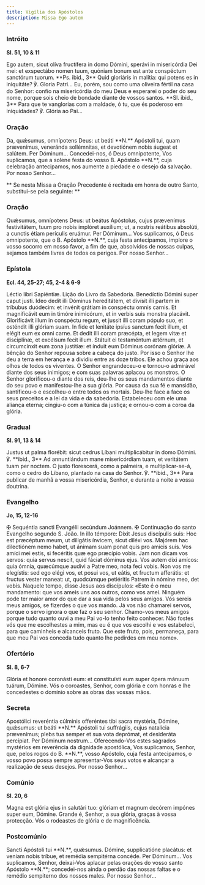 ```yaml
---
title: Vigília dos Apóstolos
description: Missa Ego autem
---
```


### Intróito

**Sl. 51, 10 & 11**

<div class="side-by-side not-content">
  <span>
    Ego autem, sicut olíva fructífera in domo Dómini, sperávi in misericórdia
    Dei mei: et exspectábo nomen tuum, quóniam bonum est ante conspéctum
    sanctórum tuorum. **Ps. ibid., 3** Quid gloriáris in malítia: qui potens es
    in iniquitáte? ℣. Gloria Patri...
  </span>
  <span>
    Eu, porém, sou como uma oliveira fértil na casa do Senhor: confio na
    misericórdia do meu Deus e esperarei o poder do seu nome, porque sois cheio
    de bondade diante de vossos santos. **Sl. ibid., 3** Para que te vanglorias
    com a maldade, ó tu, que és poderoso em iniquidades? ℣. Glória ao Pai...
  </span>
</div>

### Oração

<div class="side-by-side not-content">
  <span>
    Da, quǽsumus, omnípotens Deus: ut beáti **N.** Apóstoli tui, quam
    prævenímus, veneránda sollémnitas, et devotiónem nobis áugeat et salútem.
    Per Dóminum...
  </span>
  <span>
    Concedei-nos, ó Deus omnipotente, Vos suplicamos, que a solene festa do
    vosso B. Apóstolo **N.**, cuja celebração antecipamos, nos aumente a piedade
    e o desejo da salvação. Por nosso Senhor...
  </span>
</div>

**
Se nesta Missa a Oração Precedente é recitada em honra de outro Santo,
substitui-se pela seguinte:
**

### Oração

<div class="side-by-side not-content">
  <span>
    Quǽsumus, omnípotens Deus: ut beátus Apóstolus, cujus prævenímus
    festivitátem, tuum pro nobis implóret auxílium; ut, a nostris reátibus
    absolúti, a cunctis étiam perículis eruámur. Per Dóminum...
  </span>
  <span>
    Vos suplicamos, ó Deus omnipotente, que o B. Apóstolo **N.**, cuja festa
    antecipamos, implore o vosso socorro em nosso favor, a fim de que,
    absolvidos de nossas culpas, sejamos também livres de todos os perigos. Por
    nosso Senhor...
  </span>
</div>

### Epístola

**Ecl. 44, 25-27; 45, 2-4 & 6-9**

<div class="side-by-side not-content">
  <span>Léctio libri Sapiéntiæ.</span>
  <span>Lição do Livro da Sabedoria.</span>
  <span>
    Benedíctio Dómini super caput justi. Ideo dedit illi Dóminus hereditátem, et
    divísit illi partem in tríbubus duódecim: et invénit grátiam in conspéctu
    omnis carnis. Et magnificávit eum in timóre inimicórum, et in verbis suis
    monstra placávit. Glorificávit illum in conspéctu regum, et jussit illi
    coram pópulo suo, et osténdit illi glóriam suam. In fide et lenitáte ipsíus
    sanctum fecit illum, et elégit eum ex omni carne. Et dedit illi coram
    præcépta, et legem vitæ et disciplínæ, et excélsum fecit illum. Státuit ei
    testaméntum ætérnum, et circumcínxit eum zona justítiæ: et índuit eum
    Dóminus corónam glóriæ.
  </span>
  <span>
    A bênção do Senhor repousa sobre a cabeça do justo. Por isso o Senhor lhe
    deu a terra em herança e a dividiu entre as doze tribos. Ele achou graça aos
    olhos de todos os viventes. O Senhor engrandeceu-o e tornou-o admirável
    diante dos seus inimigos; e com suas palavras aplacou os monstros. O Senhor
    glorificou-o diante dos reis, deu-lhe os seus mandamentos diante do seu povo
    e manifestou-lhe a sua glória. Por causa da sua fé e mansidão, santificou-o
    e escolheu-o entre todos os mortais. Deu-lhe face a face os seus preceitos e
    a lei da vida e da sabedoria. Estabeleceu com ele uma aliança eterna;
    cingiu-o com a túnica da justiça; e ornou-o com a coroa da glória.
  </span>
</div>

### Gradual

**Sl. 91, 13 & 14**

<div class="side-by-side not-content">
  <span>
    Justus ut palma florébit: sicut cedrus Líbani multiplicábitur in domo
    Dómini. ℣. **ibid., 3** Ad annuntiándum mane misericórdiam tuam, et
    veritátem tuam per noctem.
  </span>
  <span>
    O justo florescerá, como a palmeira, e multiplicar-se-á, como o cedro do
    Líbano, plantado na casa do Senhor. ℣. **ibid., 3** Para publicar de manhã a
    vossa misericórdia, Senhor, e durante a noite a vossa doutrina.
  </span>
</div>

### Evangelho

**Jo, 15, 12-16**

<div class="side-by-side not-content">
  <span>
    <span class="text-red-500">✠</span> Sequéntia sancti Evangélii secúndum
    Joánnem.
  </span>
  <span>
    <span class="text-red-500">✠</span> Continuação do santo Evangelho segundo
    S. João.
  </span>
  <span>
    In illo témpore: Dixit Jesus discípulis suis: Hoc est præcéptum meum, ut
    diligátis ínvicem, sicut diléxi vos. Majórem hac dilectiónem nemo habet, ut
    ánimam suam ponat quis pro amícis suis. Vos amíci mei estis, si fecéritis
    quæ ego præcípio vobis. Jam non dicam vos servos: quia servus nescit, quid
    fáciat dóminus ejus. Vos autem dixi amícos: quia ómnia, quæcúmque audivi a
    Patre meo, nota feci vobis. Non vos me elegístis: sed ego elégi vos, et
    posui vos, ut eátis, et fructum afferátis: et fructus vester maneat: ut,
    quodcúmque petiéritis Patrem in nómine meo, det vobis.
  </span>
  <span>
    Naquele tempo, disse Jesus aos discípulos: «Este é o meu mandamento: que vos
    ameis uns aos outros, como vos amei. Ninguém pode ter maior amor do que dar
    a sua vida pelos seus amigos. Vós sereis meus amigos, se fizerdes o que vos
    mando. Já vos não chamarei servos, porque o servo ignora o que faz o seu
    senhor. Chamo-vos meus amigos porque tudo quanto ouvi a meu Pai vo-lo tenho
    feito conhecer. Não fostes vós que me escolhestes a mim, mas eu é que vos
    escolhi e vos estabeleci, para que caminheis e alcanceis fruto. Que este
    fruto, pois, permaneça, para que meu Pai vos conceda tudo quanto lhe
    pedirdes em meu nome».
  </span>
</div>

### Ofertório

**Sl. 8, 6-7**

<div class="side-by-side not-content">
  <span>
    Glória et honore coronásti eum: et constituísti eum super ópera mánuum
    tuárum, Dómine.
  </span>
  <span>
    Vós o coroastes, Senhor, com glória e com honras e lhe concedestes o domínio
    sobre as obras das vossas mãos.
  </span>
</div>

### Secreta

<div class="side-by-side not-content">
  <span>
    Apostólici reveréntia cúlminis offeréntes tibi sacra mystéria, Dómine,
    quǽsumus: ut beáti **N.** Apóstoli tui suffrágiis, cujus natalícia
    prævenímus; plebs tua semper et sua vota deprómat, et desideráta percípiat.
    Per Dóminum nostrum...
  </span>
  <span>
    Oferecendo-Vos estes sagrados mystérios em reverência da dignidade
    apostólica, Vos suplicamos, Senhor, que, pelos rogos do B. **N.**, vosso
    Apóstolo, cuja festa antecipamos, o vosso povo possa sempre apresentar-Vos
    seus votos e alcançar a realização de seus desejos. Por nosso Senhor...
  </span>
</div>

### Comúnio

**Sl. 20, 6**

<div class="side-by-side not-content">
  <span>
    Magna est glória ejus in salutári tuo: glóriam et magnum decórem impónes
    super eum, Dómine.
  </span>
  <span>
    Grande é, Senhor, a sua glória, graças à vossa protecção. Vós o rodeastes de
    glória e de magnificência.
  </span>
</div>

### Postcomúnio

<div class="side-by-side not-content">
  <span>
    Sancti Apóstoli tui **N.**, quǽsumus. Dómine, supplicatióne placátus: et
    veniam nobis tríbue, et remédia sempitérna concéde. Per Dóminum...
  </span>
  <span>
    Vos suplicamos, Senhor, deixai-Vos aplacar pelas orações do vosso santo
    Apóstolo **N.**; concedei-nos ainda o perdão das nossas faltas e o remédio
    sempiterno dos nossos males. Por nosso Senhor...
  </span>
</div>
